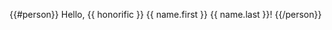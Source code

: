 ::: {.callout-tip title="Hi there!"}
{{#person}}
Hello, {{ honorific }} {{ name.first }} {{ name.last }}!
{{/person}}
:::